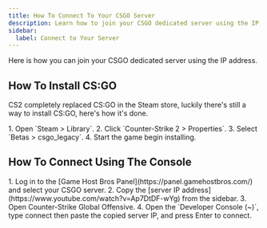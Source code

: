 ```yaml
---
title: How To Connect To Your CSGO Server
description: Learn how to join your CSGO dedicated server using the IP address.
sidebar:
  label: Connect to Your Server
---
```


Here is how you can join your CSGO dedicated server using the IP address.

## How To Install CS:GO

CS2 completely replaced CS:GO in the Steam store, luckily there's still a way to install CS:GO, here's how it's done.

<Steps>
1. Open `Steam > Library`.
2. Click `Counter-Strike 2 > Properties`.
3. Select `Betas > csgo_legacy`.
4. Start the game begin installing.
</Steps>

## How To Connect Using The Console
<Steps>
1. Log in to the [Game Host Bros Panel](https://panel.gamehostbros.com/) and select your CSGO server.
2. Copy the [server IP address](https://www.youtube.com/watch?v=Ap7DtDF-wYg) from the sidebar.
3. Open Counter-Strike Global Offensive.
4. Open the `Developer Console (~)`, type connect then paste the copied server IP, and press Enter to connect.
</Steps>